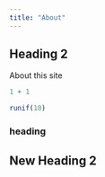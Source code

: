```yaml
---
title: "About"
---
```


## Heading 2

About this site

```r
1 + 1
```

```r
runif(10)
```

### heading 

## New Heading 2
